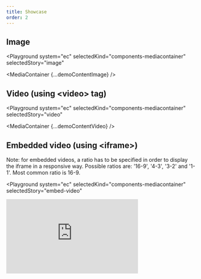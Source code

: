 ```yaml
---
title: Showcase
order: 2
---
```




## Image

<Playground
  system="ec"
  selectedKind="components-mediacontainer"
  selectedStory="image"
>
  <MediaContainer {...demoContentImage} />
</Playground>

## Video (using &lt;video&gt; tag)

<Playground
  system="ec"
  selectedKind="components-mediacontainer"
  selectedStory="video"
>
  <MediaContainer {...demoContentVideo} />
</Playground>

## Embedded video (using &lt;iframe&gt;)

Note: for embedded videos, a ratio has to be specified in order to display the iframe in a responsive way.
Possible ratios are: '16-9', '4-3', '3-2' and '1-1'. Most common ratio is 16-9.

<Playground
  system="ec"
  selectedKind="components-mediacontainer"
  selectedStory="embed-video"
>
  <MediaContainer description={demoContentVideo.description}>
    <iframe
      title="New digital strategy"
      width="350"
      height="197"
      src="https://www.youtube.com/embed/fgi-GSCB6ho"
      frameBorder="0"
      allow="accelerometer; autoplay; encrypted-media; gyroscope; picture-in-picture"
      allowFullScreen
    />
  </MediaContainer>
</Playground>

### Media container width

Media containers placed inside a grid container (`.ecl-container`) will expand to this container width; this is the case regardless of the content (image, video, embedded video).

To have a full width media container, the recommanded way is to place it outside of the grid container.

However, if there is a need to have a full width media container inside the grid container, the css class `.ecl-media-container--fullwidth` can be used (just put it at the same level as `.ecl-media-container`).

**Caution**: if you plan to use full width media container using this fullwidth css class, we recommend to use the "website" preset, as some global rules here would improve the display (`overflow-x: hidden`).

